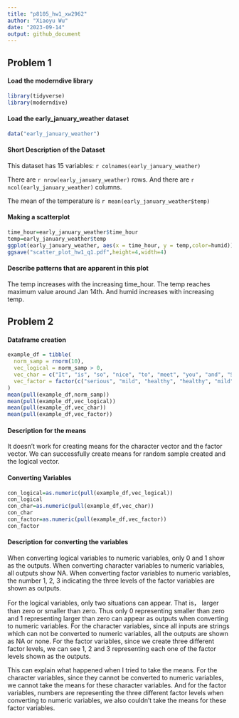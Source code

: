 ```yaml
---
title: "p8105_hw1_xw2962"
author: "Xiaoyu Wu"
date: "2023-09-14"
output: github_document
---
```

## Problem 1 

#### Load the moderndive library
```r
library(tidyverse)
library(moderndive)
```

#### Load the early_january_weather dataset
```r
data("early_january_weather")
```

#### Short Description of the Dataset

This dataset has 15 variables: `r colnames(early_january_weather)`

There are `r nrow(early_january_weather)` rows. And there are `r ncol(early_january_weather)` columns. 

The mean of the temperature is `r mean(early_january_weather$temp)`

#### Making a scatterplot
```r
time_hour=early_january_weather$time_hour
temp=early_january_weather$temp
ggplot(early_january_weather, aes(x = time_hour, y = temp,color=humid)) + geom_point()
ggsave("scatter_plot_hw1_q1.pdf",height=4,width=4)
```

#### Describe patterns that are apparent in this plot
The temp increases with the increasing time_hour. The temp reaches maximum value around Jan 14th. And humid increases with increasing temp. 

## Problem 2

#### Dataframe creation 
```r
example_df = tibble(
  norm_samp = rnorm(10),
  vec_logical = norm_samp > 0,
  vec_char = c("It", "is", "so", "nice", "to", "meet", "you", "and", "Sarah", "here"),
  vec_factor = factor(c("serious", "mild", "healthy", "healthy", "mild", "mild", "serious", "mild", "mild", "healthy"))
)
mean(pull(example_df,norm_samp))
mean(pull(example_df,vec_logical))
mean(pull(example_df,vec_char))
mean(pull(example_df,vec_factor))
```

#### Description for the means 
It doesn't work for creating means for the character vector and the factor vector. We can successfully create means for random sample created and the logical vector. 

#### Converting Variables
```r
con_logical=as.numeric(pull(example_df,vec_logical))
con_logical
con_char=as.numeric(pull(example_df,vec_char))
con_char
con_factor=as.numeric(pull(example_df,vec_factor))
con_factor
```

#### Description for converting the variables 
When converting logical variables to numeric variables, only 0 and 1 show as the outputs. When converting character variables to numeric variables, all outputs show NA. When converting factor variables to numeric variables, the number 1, 2, 3 indicating the three levels of the factor variables are shown as outputs.  

For the logical variables, only two situations can appear. That is， larger than zero or smaller than zero. Thus only 0 representing smaller than zero and 1 representing larger than zero can appear as outputs when converting to numeric variables. For the character variables, since all inputs are strings which can not be converted to numeric variables, all the outputs are shown as NA or none. For the factor variables, since we create three different factor levels, we can see 1, 2 and 3 representing each one of the factor levels shown as the outputs. 

This can explain what happened when I tried to take the means. For the character variables, since they cannot be converted to numeric variables, we cannot take the means for these character variables. And for the factor variables, numbers are representing the three different factor levels when converting to numeric variables, we also couldn't take the means for these factor variables.    






